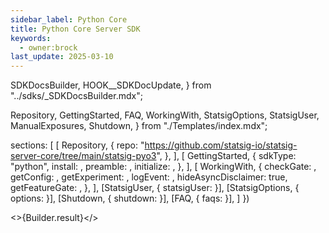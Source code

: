 ```yaml
---
sidebar_label: Python Core
title: Python Core Server SDK
keywords:
  - owner:brock
last_update: 2025-03-10
---
```


  SDKDocsBuilder,
  HOOK__SDKDocUpdate,
} from "../sdks/_SDKDocsBuilder.mdx";

  Repository,
  GettingStarted,
  FAQ,
  WorkingWith,
  StatsigOptions,
  StatsigUser,
  ManualExposures,
  Shutdown,
} from "./Templates/index.mdx";




  sections: [
    [
      Repository,
      {
        repo: "https://github.com/statsig-io/statsig-server-core/tree/main/statsig-pyo3",
      },
    ],
    [
      GettingStarted,
      {
        sdkType: "python",
        install: <Install />,
        preamble: <Preamble />,
        initialize: <Initialize />,
      },
    ],
    [
      WorkingWith,
      {
        checkGate: <CheckGate />,
        getConfig: <GetConfig />,
        getExperiment: <GetExperiment />,
        logEvent: <LogEvent />,
        hideAsyncDisclaimer: true,
        getFeatureGate: <GetFeatureGate />,
      },
    ],
    [StatsigUser, { statsigUser: <UserSnippet /> }],
    [StatsigOptions, { options: <Options /> }],
    [Shutdown, { shutdown: <ShutdownSnippet /> }],
    [FAQ, { faqs: <MoreFAQs /> }],
  ]
})


<>{Builder.result}</>

